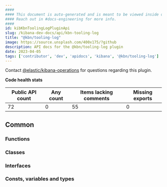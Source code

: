 ```yaml
---
####
#### This document is auto-generated and is meant to be viewed inside our experimental, new docs system.
#### Reach out in #docs-engineering for more info.
####
id: kibKbnToolingLogPluginApi
slug: /kibana-dev-docs/api/kbn-tooling-log
title: "@kbn/tooling-log"
image: https://source.unsplash.com/400x175/?github
description: API docs for the @kbn/tooling-log plugin
date: 2023-04-05
tags: ['contributor', 'dev', 'apidocs', 'kibana', '@kbn/tooling-log']
---
```




Contact [@elastic/kibana-operations](https://github.com/orgs/elastic/teams/kibana-operations) for questions regarding this plugin.

**Code health stats**

| Public API count  | Any count | Items lacking comments | Missing exports |
|-------------------|-----------|------------------------|-----------------|
| 72 | 0 | 55 | 0 |

## Common

### Functions
<DocDefinitionList data={kbnToolingLogObj.common.functions}/>

### Classes
<DocDefinitionList data={kbnToolingLogObj.common.classes}/>

### Interfaces
<DocDefinitionList data={kbnToolingLogObj.common.interfaces}/>

### Consts, variables and types
<DocDefinitionList data={kbnToolingLogObj.common.misc}/>

